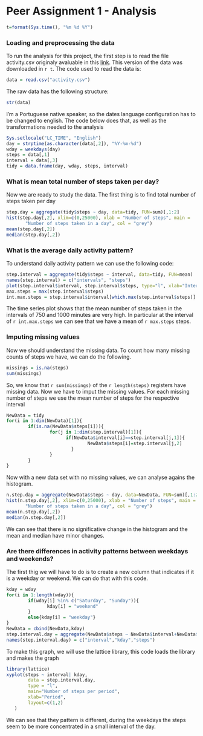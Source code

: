 Peer Assignment 1 - Analysis
========================================================
```r
t=format(Sys.time(), "%m %d %Y")
```

### Loading and preprocessing the data
To run the analysis for this project, the first step is to read the file activity.csv originaly avaluable in this [link](https://d396qusza40orc.cloudfront.net/repdata%2Fdata%2Factivity.zip). This version of the data was downloaded in `r t`. The code used to read the data is:
```r
data = read.csv("activity.csv")
```

The raw data has the following structure:
```r
str(data)
```

I'm a Portuguese native speaker, so the dates language configuration has to be changed to english. The code below does that, as well as the transformations needed to the analysis

```r
Sys.setlocale("LC_TIME", "English")
day = strptime(as.character(data[,2]), "%Y-%m-%d")
wday = weekdays(day)
steps = data[,1]
interval = data[,3]
tidy = data.frame(day, wday, steps, interval)
```

### What is mean total number of steps taken per day?

Now we are ready to study the data. The first thing is to find total number of steps taken per day
```r
step.day = aggregate(tidy$steps ~ day, data=tidy, FUN=sum)[,1:2]
hist(step.day[,2], xlim=c(0,25000), xlab = "Number of steps", main = 
       "Number of steps taken in a day", col = "grey")
mean(step.day[,2])
median(step.day[,2])
```

### What is the average daily activity pattern?

To understand daily activity pattern we can use the following code:
```r
step.interval = aggregate(tidy$steps ~ interval, data=tidy, FUN=mean)
names(step.interval) = c("intervals", "steps")
plot(step.interval$interval, step.interval$steps, type="l", xlab="Interval", ylab="Steps", main = "Mean number of steps by interval")
max.steps = max(step.interval$steps)
int.max.steps = step.interval$interval[which.max(step.interval$steps)]
```
The time series plot shows that the mean number of steps taken in the intervals of 750 and 1000 minutes are very high. In particular at the interval of `r int.max.steps` we can see that we have a mean of `r max.steps` steps.

### Imputing missing values

Now we should understand the missing data. To count how many missing counts of steps we have, we can do the following.
```r
missings = is.na(steps)
sum(missings)
```
So, we know that `r sum(missings)` of the `r length(steps)` registers have missing data. Now we have to imput the missing values. For each missing number of steps we use the mean number of steps for the respective interval

```r
NewData = tidy
for(i in 1:dim(NewData)[1]){
        if(is.na(NewData$steps[i])){
                for(j in 1:dim(step.interval)[1]){
                      if(NewData$interval[i]==step.interval[j,1]){
                              NewData$steps[i]=step.interval[j,2]
                        }
                }
        }
}
```

Now with a new data set with no missing values, we can analyse agains the histogram.
```r
n.step.day = aggregate(NewData$steps ~ day, data=NewData, FUN=sum)[,1:2]
hist(n.step.day[,2], xlim=c(0,25000), xlab = "Number of steps", main = 
       "Number of steps taken in a day", col = "grey")
mean(n.step.day[,2])
median(n.step.day[,2])
```


We can see that there is no significative change in the histogram and the mean and median have minor changes.

### Are there differences in activity patterns between weekdays and weekends?
 
 The first thig we will have to do is to create a new column that indicates if it is a weekday or weekend. We can do that with this code.
 

```r
kday = wday
for(i in 1:length(wday)){
        if(wday[i] %in% c("Saturday", "Sunday")){
               kday[i] = "weekend"
        }
        else{kday[i] = "weekday"}
}
NewData = cbind(NewData,kday)
step.interval.day = aggregate(NewData$steps ~ NewData$interval+NewData$kday, data=NewData, FUN=mean)
names(step.interval.day) = c("interval","kday","steps")
```

To make this graph, we will use the lattice library, this code loads the library and makes the graph
```r
library(lattice)
xyplot(steps ~ interval| kday, 
        data = step.interval.day,
        type = "l",
        main="Number of steps per period",
        xlab="Period", 
        layout=c(1,2)
   )
```

We can see that they pattern is different, during the weekdays the steps seem to be more concentrated in a small interval of the day.